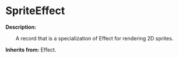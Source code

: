 
# SpriteEffect

**Description:**

&emsp;&emsp;A record that is a specialization of Effect for rendering 2D sprites.

**Inherits from:** Effect.